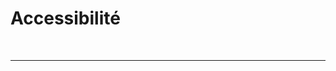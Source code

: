 
<Meta of={AccessStories} />

Accessibilité
=============
<Story of={AccessStories.Legende} />
<br />

--------------------------------------------------------------------------------------------------------------------------------------------------------------------------------------------------------------------------------

<Story of={AccessStories.AccessibilitePanel} />
<br />